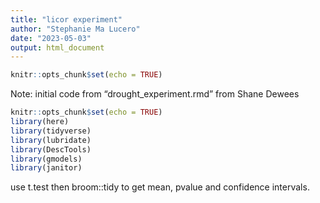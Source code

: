 ```yaml
---
title: "licor experiment"
author: "Stephanie Ma Lucero"
date: "2023-05-03"
output: html_document
---
```


```r
knitr::opts_chunk$set(echo = TRUE)
```

Note: initial code from "drought_experiment.rmd" from Shane Dewees

```r
knitr::opts_chunk$set(echo = TRUE)
library(here)
library(tidyverse)
library(lubridate)
library(DescTools)
library(gmodels)
library(janitor)
```

use t.test then broom::tidy to get mean, pvalue and confidence intervals. 
